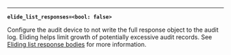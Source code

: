 ---

<a id="arg-elide_list_responses" />

**`elide_list_responses=<bool: false>`**

Configure the audit device to not write the full response object to the audit
log. Eliding helps limit growth of potentially excessive audit records. See
[Eliding list response bodies](/vault/docs/audit#eliding-list-response-bodies)
for more information.
